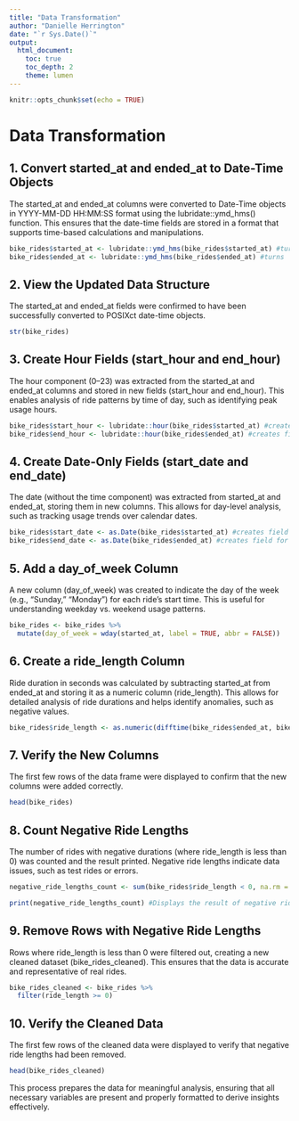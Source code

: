 ```yaml
---
title: "Data Transformation"
author: "Danielle Herrington"
date: "`r Sys.Date()`"
output:
  html_document:
    toc: true
    toc_depth: 2
    theme: lumen
---
```


```r
knitr::opts_chunk$set(echo = TRUE)
```

# Data Transformation

## 1.	Convert started_at and ended_at to Date-Time Objects

The started_at and ended_at columns were converted to Date-Time objects in YYYY-MM-DD HH:MM:SS format using the lubridate::ymd_hms() function. This ensures that the date-time fields are stored in a format that supports time-based calculations and manipulations.

```r
bike_rides$started_at <- lubridate::ymd_hms(bike_rides$started_at) #turns 'started_at' to ymd_hms
bike_rides$ended_at <- lubridate::ymd_hms(bike_rides$ended_at) #turns 'ended_at' to ymd_hms
```

## 2.	View the Updated Data Structure
The started_at and ended_at fields were confirmed to have been successfully converted to POSIXct date-time objects.


```r
str(bike_rides)
```

## 3.	Create Hour Fields (start_hour and end_hour)
The hour component (0–23) was extracted from the started_at and ended_at columns and stored in new fields (start_hour and end_hour). This enables analysis of ride patterns by time of day, such as identifying peak usage hours.

```r
bike_rides$start_hour <- lubridate::hour(bike_rides$started_at) #creates field for 'start hour'
bike_rides$end_hour <- lubridate::hour(bike_rides$ended_at) #creates field for 'end hour'
```

## 4.	Create Date-Only Fields (start_date and end_date)
The date (without the time component) was extracted from started_at and ended_at, storing them in new columns. This allows for day-level analysis, such as tracking usage trends over calendar dates.

```r
bike_rides$start_date <- as.Date(bike_rides$started_at) #creates field for 'start date'
bike_rides$end_date <- as.Date(bike_rides$ended_at) #creates field for 'end date'
```


## 5.	Add a day_of_week Column
A new column (day_of_week) was created to indicate the day of the week (e.g., "Sunday," "Monday") for each ride's start time. This is useful for understanding weekday vs. weekend usage patterns.

```r
bike_rides <- bike_rides %>%
  mutate(day_of_week = wday(started_at, label = TRUE, abbr = FALSE))
```

## 6.	Create a ride_length Column
Ride duration in seconds was calculated by subtracting started_at from ended_at and storing it as a numeric column (ride_length). This allows for detailed analysis of ride durations and helps identify anomalies, such as negative values.

```r
bike_rides$ride_length <- as.numeric(difftime(bike_rides$ended_at, bike_rides$started_at, units = "secs"))  # Difference in seconds
```

## 7.	Verify the New Columns
The first few rows of the data frame were displayed to confirm that the new columns were added correctly.

```r
head(bike_rides)
```

## 8.	Count Negative Ride Lengths
The number of rides with negative durations (where ride_length is less than 0) was counted and the result printed. Negative ride lengths indicate data issues, such as test rides or errors.

```r
negative_ride_lengths_count <- sum(bike_rides$ride_length < 0, na.rm = TRUE)

print(negative_ride_lengths_count) #Displays the result of negative ride lengths. The data frame includes 258 entries when bikes were taken out of docks and checked for quality by Divvy or ride_length was negative
```

## 9.	Remove Rows with Negative Ride Lengths
Rows where ride_length is less than 0 were filtered out, creating a new cleaned dataset (bike_rides_cleaned). This ensures that the data is accurate and representative of real rides.

```r
bike_rides_cleaned <- bike_rides %>%
  filter(ride_length >= 0)
```

## 10.	Verify the Cleaned Data
The first few rows of the cleaned data were displayed to verify that negative ride lengths had been removed.

```r
head(bike_rides_cleaned)
```

This process prepares the data for meaningful analysis, ensuring that all necessary variables are present and properly formatted to derive insights effectively.
